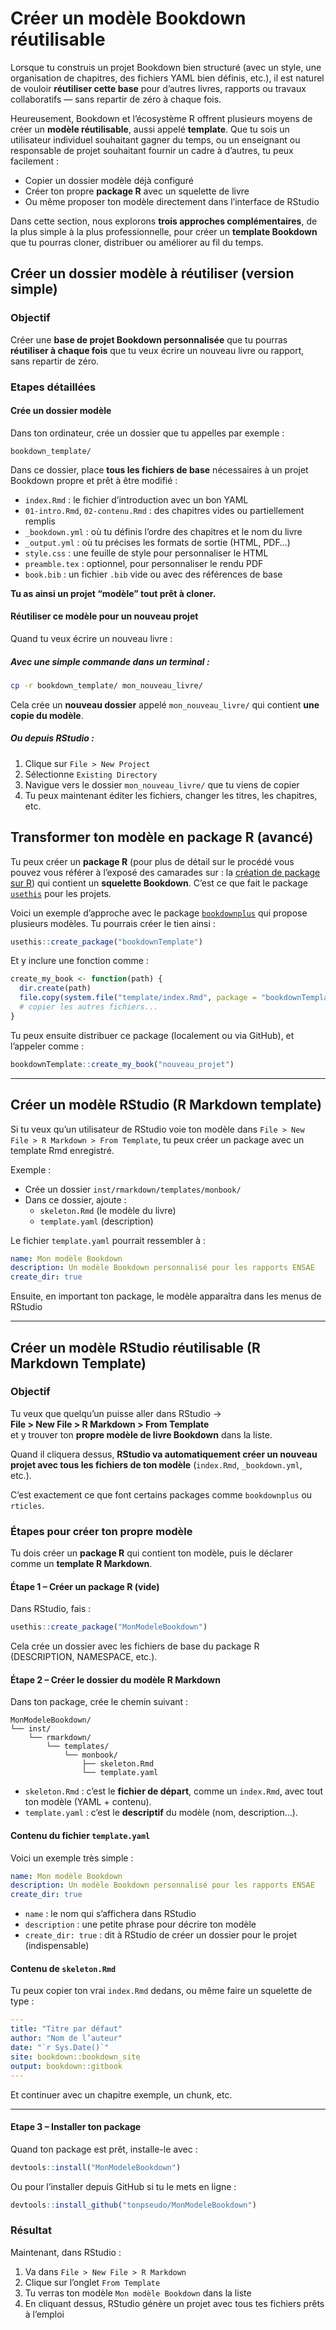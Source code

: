 # Créer un modèle Bookdown réutilisable

Lorsque tu construis un projet Bookdown bien structuré (avec un style, une organisation de chapitres, des fichiers YAML bien définis, etc.), il est naturel de vouloir **réutiliser cette base** pour d'autres livres, rapports ou travaux collaboratifs — sans repartir de zéro à chaque fois.

Heureusement, Bookdown et l’écosystème R offrent plusieurs moyens de créer un **modèle réutilisable**, aussi appelé **template**. Que tu sois un utilisateur individuel souhaitant gagner du temps, ou un enseignant ou responsable de projet souhaitant fournir un cadre à d’autres, tu peux facilement :

-   Copier un dossier modèle déjà configuré
-   Créer ton propre **package R** avec un squelette de livre
-   Ou même proposer ton modèle directement dans l’interface de RStudio

Dans cette section, nous explorons **trois approches complémentaires**, de la plus simple à la plus professionnelle, pour créer un **template Bookdown** que tu pourras cloner, distribuer ou améliorer au fil du temps.

## Créer un dossier modèle à réutiliser (version simple)

### Objectif

Créer une **base de projet Bookdown personnalisée** que tu pourras **réutiliser à chaque fois** que tu veux écrire un nouveau livre ou rapport, sans repartir de zéro.

### Etapes détaillées

#### Crée un dossier modèle

Dans ton ordinateur, crée un dossier que tu appelles par exemple :

```         
bookdown_template/
```

Dans ce dossier, place **tous les fichiers de base** nécessaires à un projet Bookdown propre et prêt à être modifié :

-   `index.Rmd` : le fichier d’introduction avec un bon YAML
-   `01-intro.Rmd`, `02-contenu.Rmd` : des chapitres vides ou partiellement remplis
-   `_bookdown.yml` : où tu définis l’ordre des chapitres et le nom du livre
-   `_output.yml` : où tu précises les formats de sortie (HTML, PDF…)
-   `style.css` : une feuille de style pour personnaliser le HTML
-   `preamble.tex` : optionnel, pour personnaliser le rendu PDF
-   `book.bib` : un fichier `.bib` vide ou avec des références de base

**Tu as ainsi un projet “modèle” tout prêt à cloner.**

#### Réutiliser ce modèle pour un nouveau projet

Quand tu veux écrire un nouveau livre :

##### Avec une simple commande dans un terminal :

``` bash
cp -r bookdown_template/ mon_nouveau_livre/
```

Cela crée un **nouveau dossier** appelé `mon_nouveau_livre/` qui contient **une copie du modèle**.

##### Ou depuis RStudio :

1.  Clique sur `File > New Project`
2.  Sélectionne `Existing Directory`
3.  Navigue vers le dossier `mon_nouveau_livre/` que tu viens de copier
4.  Tu peux maintenant éditer les fichiers, changer les titres, les chapitres, etc.

## Transformer ton modèle en package R (avancé)

Tu peux créer un **package R** (pour plus de détail sur le procédé vous pouvez vous référer à l'exposé des camarades sur : la <a href="https://github.com/sambadieng122003/poverty">création de package sur R</a>) qui contient un **squelette Bookdown**. C’est ce que fait le package [`usethis`](https://usethis.r-lib.org/) pour les projets.

Voici un exemple d'approche avec le package [`bookdownplus`](https://github.com/pzhaonet/bookdownplus) qui propose plusieurs modèles. Tu pourrais créer le tien ainsi :

``` r
usethis::create_package("bookdownTemplate")
```

Et y inclure une fonction comme :

``` r
create_my_book <- function(path) {
  dir.create(path)
  file.copy(system.file("template/index.Rmd", package = "bookdownTemplate"), file.path(path, "index.Rmd"))
  # copier les autres fichiers...
}
```

Tu peux ensuite distribuer ce package (localement ou via GitHub), et l’appeler comme :

``` r
bookdownTemplate::create_my_book("nouveau_projet")
```

------------------------------------------------------------------------

## Créer un modèle RStudio (R Markdown template)

Si tu veux qu’un utilisateur de RStudio voie ton modèle dans `File > New File > R Markdown > From Template`, tu peux créer un package avec un template Rmd enregistré.

Exemple :

-   Crée un dossier `inst/rmarkdown/templates/monbook/`
-   Dans ce dossier, ajoute :
    -   `skeleton.Rmd` (le modèle du livre)
    -   `template.yaml` (description)

Le fichier `template.yaml` pourrait ressembler à :

``` yaml
name: Mon modèle Bookdown
description: Un modèle Bookdown personnalisé pour les rapports ENSAE
create_dir: true
```

Ensuite, en important ton package, le modèle apparaîtra dans les menus de RStudio

------------------------------------------------------------------------

## Créer un modèle RStudio réutilisable (R Markdown Template)

### Objectif

Tu veux que quelqu’un puisse aller dans RStudio →\
**File \> New File \> R Markdown \> From Template**\
et y trouver ton **propre modèle de livre Bookdown** dans la liste.

Quand il cliquera dessus, **RStudio va automatiquement créer un nouveau projet avec tous les fichiers de ton modèle** (`index.Rmd`, `_bookdown.yml`, etc.).

C’est exactement ce que font certains packages comme `bookdownplus` ou `rticles`.

### Étapes pour créer ton propre modèle

Tu dois créer un **package R** qui contient ton modèle, puis le déclarer comme un **template R Markdown**.

#### Étape 1 – Créer un package R (vide)

Dans RStudio, fais :

``` r
usethis::create_package("MonModeleBookdown")
```

Cela crée un dossier avec les fichiers de base du package R (DESCRIPTION, NAMESPACE, etc.).

#### Étape 2 – Créer le dossier du modèle R Markdown

Dans ton package, crée le chemin suivant :

```         
MonModeleBookdown/
└── inst/
    └── rmarkdown/
        └── templates/
            └── monbook/
                ├── skeleton.Rmd
                └── template.yaml
```

-   `skeleton.Rmd` : c’est le **fichier de départ**, comme un `index.Rmd`, avec tout ton modèle (YAML + contenu).
-   `template.yaml` : c’est le **descriptif** du modèle (nom, description…).

#### Contenu du fichier `template.yaml`

Voici un exemple très simple :

``` yaml
name: Mon modèle Bookdown
description: Un modèle Bookdown personnalisé pour les rapports ENSAE
create_dir: true
```

-   `name` : le nom qui s’affichera dans RStudio
-   `description` : une petite phrase pour décrire ton modèle
-   `create_dir: true` : dit à RStudio de créer un dossier pour le projet (indispensable)

#### Contenu de `skeleton.Rmd`

Tu peux copier ton vrai `index.Rmd` dedans, ou même faire un squelette de type :

``` yaml
---
title: "Titre par défaut"
author: "Nom de l’auteur"
date: "`r Sys.Date()`"
site: bookdown::bookdown_site
output: bookdown::gitbook
---
```

Et continuer avec un chapitre exemple, un chunk, etc.

------------------------------------------------------------------------

#### Etape 3 – Installer ton package

Quand ton package est prêt, installe-le avec :

``` r
devtools::install("MonModeleBookdown")
```

Ou pour l’installer depuis GitHub si tu le mets en ligne :

``` r
devtools::install_github("tonpseudo/MonModeleBookdown")
```


### Résultat

Maintenant, dans RStudio :

1.  Va dans `File > New File > R Markdown`
2.  Clique sur l’onglet `From Template`
3.  Tu verras ton modèle `Mon modèle Bookdown` dans la liste
4.  En cliquant dessus, RStudio génère un projet avec tous tes fichiers prêts à l’emploi
